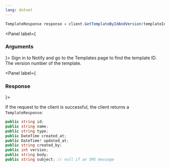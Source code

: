 ```yaml
---
lang: dotnet
---
```


```C#
TemplateResponse response = client.GetTemplateByIdAndVersion(templateId, version);
```

<Panel label={<H3 appearAs={H5}>Arguments</H3>}>
  <Parameters>
    <Parameter required name="templateId" kind="string">
      Sign in to Notify and go to the Templates page to find the template
      ID.
    </Parameter>
    <Parameter required name="version" kind="int">
      The version number of the template.
    </Parameter>
  </Parameters>
</Panel>

<Panel label={<H3 appearAs={H5}>Response</H3>}>

If the request to the client is successful, the client returns a `TemplateResponse`:

```C#
public string id;
public string name;
public string type;
public DateTime created_at;
public DateTime? updated_at;
public string created_by;
public int version;
public string body;
public string subject; // null if an SMS message
```

</Panel>
